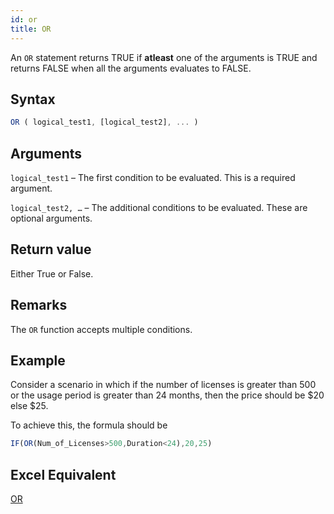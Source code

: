 ```yaml
---
id: or
title: OR
---
```

An `OR` statement returns TRUE if **atleast** one of the arguments is TRUE and returns FALSE when all the arguments evaluates to FALSE. 

## Syntax
```javascript
OR ( logical_test1, [logical_test2], ... )
```
## Arguments
`logical_test1` – The first condition to be evaluated. This is a required argument.

`logical_test2, …`  – The additional conditions to be evaluated. These are optional arguments.

## Return value
Either True or False.

## Remarks
The `OR` function accepts multiple conditions.

## Example
Consider a scenario in which if the number of licenses is greater than 500 or the usage period is greater than 24 months, 
then the price should be $20 else $25.

To achieve this, the formula should be 
```javascript
IF(OR(Num_of_Licenses>500,Duration<24),20,25)
```

## Excel Equivalent
[OR](https://support.office.com/en-gb/article/or-function-7d17ad14-8700-4281-b308-00b131e22af0)
